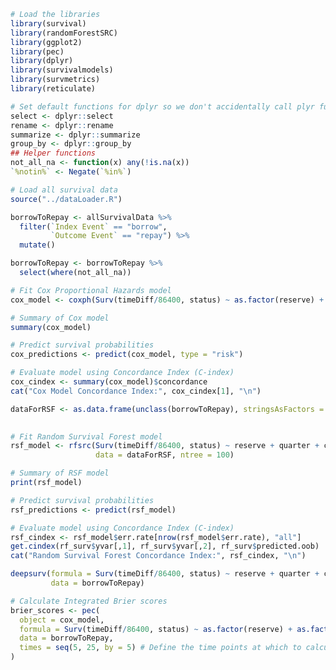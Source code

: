 ```r
# Load the libraries
library(survival)
library(randomForestSRC)
library(ggplot2)
library(pec)
library(dplyr)
library(survivalmodels)
library(survmetrics)
library(reticulate)

# Set default functions for dplyr so we don't accidentally call plyr functions instead
select <- dplyr::select
rename <- dplyr::rename
summarize <- dplyr::summarize
group_by <- dplyr::group_by
## Helper functions
not_all_na <- function(x) any(!is.na(x))
`%notin%` <- Negate(`%in%`)

# Load all survival data
source("../dataLoader.R")

```

```r
borrowToRepay <- allSurvivalData %>%
  filter(`Index Event` == "borrow",
         `Outcome Event` == "repay") %>%
  mutate()

borrowToRepay <- borrowToRepay %>%
  select(where(not_all_na))

# Fit Cox Proportional Hazards model
cox_model <- coxph(Surv(timeDiff/86400, status) ~ as.factor(reserve) + as.factor(quarter) + as.factor(coinType) + amountUSD + amount, data = borrowToRepay)

# Summary of Cox model
summary(cox_model)

# Predict survival probabilities
cox_predictions <- predict(cox_model, type = "risk")

# Evaluate model using Concordance Index (C-index)
cox_cindex <- summary(cox_model)$concordance
cat("Cox Model Concordance Index:", cox_cindex[1], "\n")

```

```r
dataForRSF <- as.data.frame(unclass(borrowToRepay), stringsAsFactors = TRUE)
  

# Fit Random Survival Forest model
rsf_model <- rfsrc(Surv(timeDiff/86400, status) ~ reserve + quarter + coinType + amountUSD + amount,
                   data = dataForRSF, ntree = 100)

# Summary of RSF model
print(rsf_model)

# Predict survival probabilities
rsf_predictions <- predict(rsf_model)

# Evaluate model using Concordance Index (C-index)
rsf_cindex <- rsf_model$err.rate[nrow(rsf_model$err.rate), "all"]
get.cindex(rf_surv$yvar[,1], rf_surv$yvar[,2], rf_surv$predicted.oob)
cat("Random Survival Forest Concordance Index:", rsf_cindex, "\n")
```

```r
deepsurv(formula = Surv(timeDiff/86400, status) ~ reserve + quarter + coinType + amountUSD + amount,
         data = borrowToRepay)
```


```r
# Calculate Integrated Brier scores
brier_scores <- pec(
  object = cox_model,
  formula = Surv(timeDiff/86400, status) ~ as.factor(reserve) + as.factor(quarter) + as.factor(coinType) + amountUSD + amount,
  data = borrowToRepay,
  times = seq(5, 25, by = 5) # Define the time points at which to calculate the Brier scores
)
```
